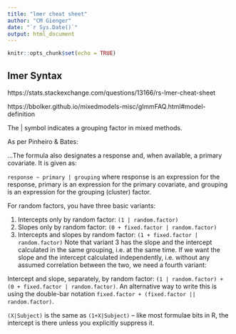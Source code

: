 ```yaml
---
title: "lmer cheat sheet"
author: "CM Gienger"
date: "`r Sys.Date()`"
output: html_document
---
```


```r
knitr::opts_chunk$set(echo = TRUE)
```

## lmer Syntax

https://stats.stackexchange.com/questions/13166/rs-lmer-cheat-sheet

https://bbolker.github.io/mixedmodels-misc/glmmFAQ.html#model-definition

The | symbol indicates a grouping factor in mixed methods.

As per Pinheiro & Bates:

...The formula also designates a response and, when available, a primary covariate. It is given as:

`response ~ primary | grouping`
where response is an expression for the response, primary is an expression for the primary covariate, and grouping is an expression for the grouping (cluster) factor.

For random factors, you have three basic variants:

1. Intercepts only by random factor: `(1 | random.factor)`
2. Slopes only by random factor: `(0 + fixed.factor | random.factor)`
3. Intercepts and slopes by random factor: `(1 + fixed.factor | random.factor)`
Note that variant 3 has the slope and the intercept calculated in the same grouping, i.e. at the same time. If we want the slope and the intercept calculated independently, i.e. without any assumed correlation between the two, we need a fourth variant:

Intercept and slope, separately, by random factor: `(1 | random.factor) + (0 + fixed.factor | random.factor)`. An alternative way to write this is using the double-bar notation `fixed.factor + (fixed.factor || random.factor)`.

`(X|Subject)` is the same as `(1+X|Subject)` -- like most formulae bits in R, the intercept is there unless you explicitly suppress it.